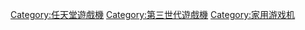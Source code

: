 {{Cat main}}

{{DEFAULTSORT:Famicom}}
[[Category:任天堂遊戲機|Category:任天堂遊戲機]]
[[Category:第三世代遊戲機|Category:第三世代遊戲機]]
[[Category:家用游戏机|Category:家用游戏机]]